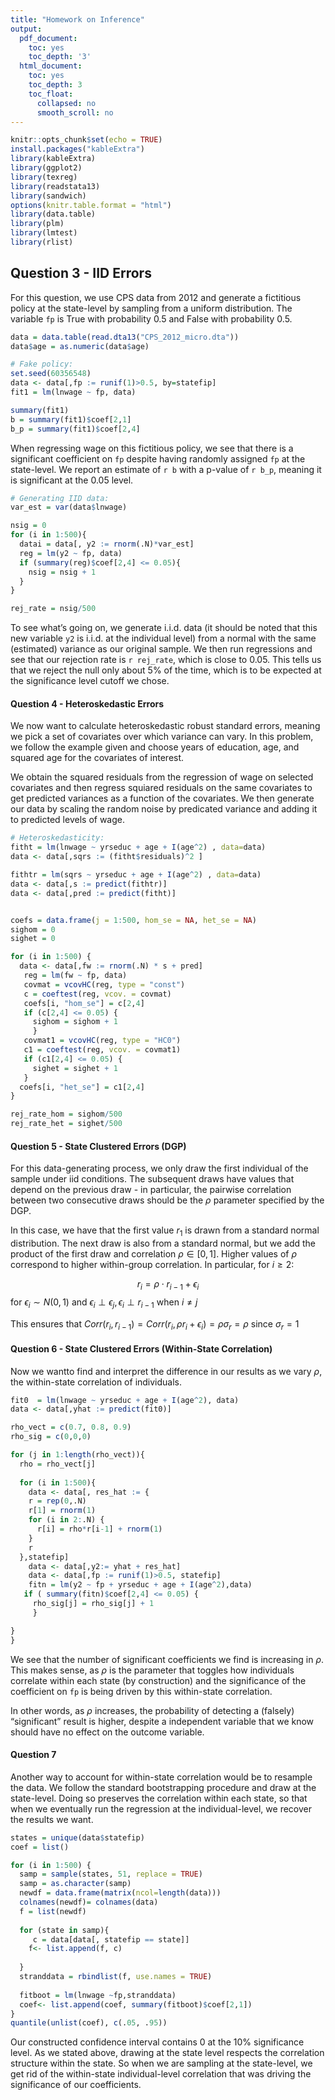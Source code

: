 ```yaml
---
title: "Homework on Inference"
output:
  pdf_document:
    toc: yes
    toc_depth: '3'
  html_document:
    toc: yes
    toc_depth: 3
    toc_float:
      collapsed: no
      smooth_scroll: no
---
```


```r
knitr::opts_chunk$set(echo = TRUE)
install.packages("kableExtra")
library(kableExtra)
library(ggplot2)
library(texreg)
library(readstata13)
library(sandwich)
options(knitr.table.format = "html") 
library(data.table)
library(plm)
library(lmtest)
library(rlist)
```


## Question 3 - IID Errors
For this question, we use CPS data from 2012 and generate a fictitious policy at the state-level by sampling from a uniform distribution. The variable `fp` is True with probability 0.5 and False with probability 0.5. 


```r
data = data.table(read.dta13("CPS_2012_micro.dta"))
data$age = as.numeric(data$age)

# Fake policy:
set.seed(60356548) 
data <- data[,fp := runif(1)>0.5, by=statefip]
fit1 = lm(lnwage ~ fp, data)

summary(fit1)
b = summary(fit1)$coef[2,1]
b_p = summary(fit1)$coef[2,4]
```

When regressing wage on this fictitious policy, we see that there is a significant coefficient on `fp` despite having randomly assigned `fp` at the state-level. We report an estimate of `r b` with a p-value of `r b_p`, meaning it is significant at the $0.05$ level. 

```r
# Generating IID data:
var_est = var(data$lnwage)

nsig = 0
for (i in 1:500){
  datai = data[, y2 := rnorm(.N)*var_est]
  reg = lm(y2 ~ fp, data)
  if (summary(reg)$coef[2,4] <= 0.05){
    nsig = nsig + 1
  }
}

rej_rate = nsig/500
```

To see what's going on, we generate i.i.d. data (it should be noted that this new variable `y2` is i.i.d. at the individual level) from a normal with the same (estimated) variance as our original sample. We then run regressions and see that our rejection rate is `r rej_rate`, which is close to $0.05$. This tells us that we reject the null only about $5\%$ of the time, which is to be expected at the significance level cutoff we chose. 

#### Question 4 - Heteroskedastic Errors

We now want to calculate heteroskedastic robust standard errors, meaning we pick a set of covariates over which variance can vary. In this problem, we follow the example given and choose years of education, age, and squared age for the covariates of interest. 

We obtain the squared residuals from the regression of wage on selected covariates and then regress squiared residuals on the same covariates to get predicted variances as a function of the covariates. We then generate our data by scaling the random noise by predicated variance and adding it to predicted levels of wage. 

<!-- We are currently finding that everything is significant, we think this is because our value of n is so large that are std error is small. We do find the the heterskedastic assumption deceseases our std error and this make it so we get smaller numbers and are more significant. Ask lamadon in class tomorrow -->

```r
# Heteroskedasticity:
fitht = lm(lnwage ~ yrseduc + age + I(age^2) , data=data)
data <- data[,sqrs := (fitht$residuals)^2 ]

fithtr = lm(sqrs ~ yrseduc + age + I(age^2) , data=data)
data <- data[,s := predict(fithtr)]
data <- data[,pred := predict(fitht)]


coefs = data.frame(j = 1:500, hom_se = NA, het_se = NA)
sighom = 0
sighet = 0

for (i in 1:500) { 
  data <- data[,fw := rnorm(.N) * s + pred]
   reg = lm(fw ~ fp, data)
   covmat = vcovHC(reg, type = "const")
   c = coeftest(reg, vcov. = covmat)
   coefs[i, "hom_se"] = c[2,4]
   if (c[2,4] <= 0.05) { 
     sighom = sighom + 1
     } 
   covmat1 = vcovHC(reg, type = "HC0")
   c1 = coeftest(reg, vcov. = covmat1)
   if (c1[2,4] <= 0.05) { 
     sighet = sighet + 1
   } 
  coefs[i, "het_se"] = c1[2,4]
}

rej_rate_hom = sighom/500
rej_rate_het = sighet/500

```

<!-- analyze the significance 


finish writing once code runs --> 

#### Question 5 - State Clustered Errors (DGP)

For this data-generating process, we only draw the first individual of the sample under iid conditions. The subsequent draws have values that depend on the previous draw - in particular, the pairwise correlation between two consecutive draws should be the $\rho$ parameter specified by the DGP. 

In this case, we have that the first value $r_1$ is drawn from a standard normal distribution. The next draw is also from a standard normal, but we add the product of the first draw and correlation $\rho \in [0,1]$. Higher values of $\rho$ correspond to higher within-group correlation. In particular, for $i \geq 2$:

$$r_i = \rho \cdot r_{i-1} + \epsilon_{i}$$ for $\epsilon_i \sim N(0,1)$ and $\epsilon_i \perp \epsilon_j, \epsilon_i \perp r_{i-1}$ when $i \neq j$ 

This ensures that $Corr(r_i, r_{i-1}) = Corr(r_i, \rho r_i + \epsilon_i) = \rho \sigma_r = \rho$ since $\sigma_r = 1$

#### Question 6 - State Clustered Errors (Within-State Correlation)

Now we wantto find and interpret the difference in our results as we vary $\rho$, the within-state correlation of individuals. 

```r
fit0  = lm(lnwage ~ yrseduc + age + I(age^2), data)
data <- data[,yhat := predict(fit0)]

rho_vect = c(0.7, 0.8, 0.9)
rho_sig = c(0,0,0)

for (j in 1:length(rho_vect)){
  rho = rho_vect[j]
  
  for (i in 1:500){
    data <- data[, res_hat := {
    r = rep(0,.N)
    r[1] = rnorm(1)
    for (i in 2:.N) {
      r[i] = rho*r[i-1] + rnorm(1)
    }
    r
  },statefip]
    data <- data[,y2:= yhat + res_hat]
    data <- data[,fp := runif(1)>0.5, statefip]
    fitn = lm(y2 ~ fp + yrseduc + age + I(age^2),data)
   if ( summary(fitn)$coef[2,4] <= 0.05) { 
     rho_sig[j] = rho_sig[j] + 1 
     } 

}
}
```

We see that the number of significant coefficients we find is increasing in $\rho$. This makes sense, as $\rho$ is the parameter that toggles how individuals correlate within each state (by construction) and the significance of the coefficient on `fp` is being driven by this within-state correlation. 

In other words, as $\rho$ increases, the probability of detecting a (falsely) "significant" result is higher, despite a independent variable that we know should have no effect on the outcome variable. 

#### Question 7 
Another way to account for within-state correlation would be to resample the data. We follow the standard bootstrapping procedure and draw at the state-level. Doing so preserves the correlation within each state, so that when we eventually run the regression at the individual-level, we recover the results we want. 

```r
states = unique(data$statefip)
coef = list()

for (i in 1:500) {
  samp = sample(states, 51, replace = TRUE)
  samp = as.character(samp)
  newdf = data.frame(matrix(ncol=length(data)))
  colnames(newdf)= colnames(data)
  f = list(newdf)
  
  for (state in samp){
     c = data[data[, statefip == state]]
    f<- list.append(f, c)
     
  }
  stranddata = rbindlist(f, use.names = TRUE)
  
  fitboot = lm(lnwage ~fp,stranddata)
  coef<- list.append(coef, summary(fitboot)$coef[2,1])
}
quantile(unlist(coef), c(.05, .95))

```

Our constructed confidence interval contains 0 at the $10\%$ significance level. As we stated above, drawing at the state level respects the correlation structure within the state. So when we are sampling at the state-level, we get rid of the within-state individual-level correlation that was driving the significance of our coefficients.

<!-- might be good to explain this more carefully; i'm not sure i completely understand why drawing at the state level gets rid of the effect we see in fp -->

